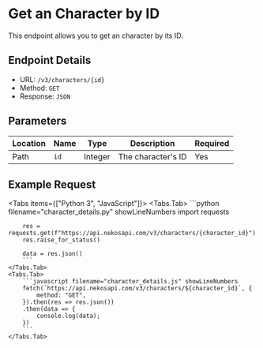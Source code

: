 
# Get an Character by ID

This endpoint allows you to get an character by its ID.

## Endpoint Details

-   URL: `/v3/characters/{id}`
-   Method: `GET`
-   Response: `JSON`

## Parameters

| Location | Name | Type    | Description        | Required |
| -------- | ---- | ------- | ------------------ | -------- |
| Path     | `id` | Integer | The character's ID | Yes      |

## Example Request

<Tabs items={["Python 3", "JavaScript"]}>
    <Tabs.Tab>
        ```python filename="character_details.py" showLineNumbers
        import requests

        res = requests.get(f"https://api.nekosapi.com/v3/characters/{character_id}")
        res.raise_for_status()

        data = res.json()
        ```
    </Tabs.Tab>
    <Tabs.Tab>
        ```javascript filename="character_details.js" showLineNumbers
        fetch(`https://api.nekosapi.com/v3/characters/${character_id}`, {
            method: "GET",
        }).then(res => res.json())
        .then(data => {
            console.log(data);
        })
        ```
    </Tabs.Tab>

</Tabs>
